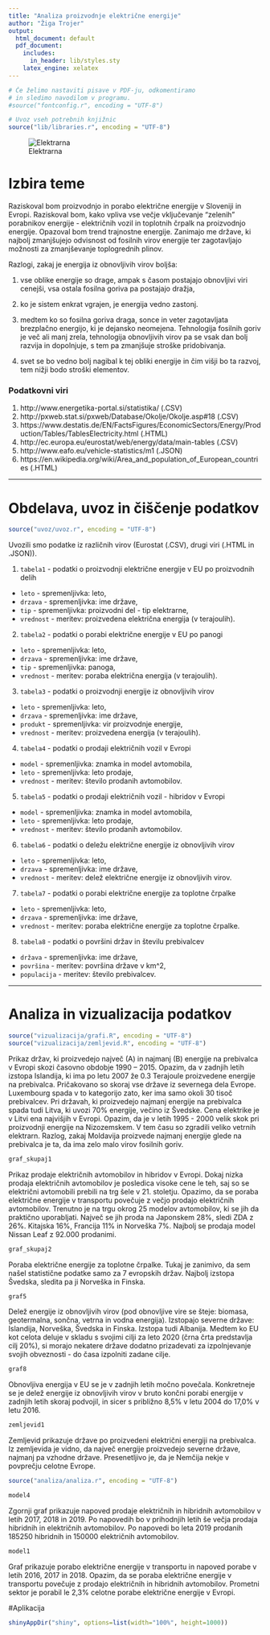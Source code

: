 ```yaml
---
title: "Analiza proizvodnje električne energije"
author: "Žiga Trojer"
output:
  html_document: default
  pdf_document:
    includes:
      in_header: lib/styles.sty
    latex_engine: xelatex
---
```


```r
# Če želimo nastaviti pisave v PDF-ju, odkomentiramo
# in sledimo navodilom v programu.
#source("fontconfig.r", encoding = "UTF-8")

# Uvoz vseh potrebnih knjižnic
source("lib/libraries.r", encoding = "UTF-8")
```

![Elektrarna](abc.jpg)  

# Izbira teme

Raziskoval bom proizvodnjo in porabo električne energije v Sloveniji in Evropi. Raziskoval bom, kako vpliva vse večje vključevanje "zelenih" porabnikov energije - električnih vozil in toplotnih črpalk na proizvodnjo energije. Opazoval bom trend trajnostne energije. Zanimajo me države, ki najbolj zmanjšujejo odvisnost od fosilnih virov energije ter zagotavljajo možnosti za zmanjševanje toplogrednih plinov.

Razlogi, zakaj je energija iz obnovljivih virov boljša:

1. vse oblike energije so drage, ampak s časom postajajo obnovljivi viri cenejši, vsa ostala fosilna goriva pa postajajo dražja,

2. ko je sistem enkrat vgrajen, je energija vedno zastonj.

3. medtem ko so fosilna goriva draga, sonce in veter zagotavljata brezplačno energijo, ki je dejansko neomejena. Tehnologija fosilnih goriv je več ali manj zrela, tehnologija obnovljivih virov pa se vsak dan bolj razvija in dopolnjuje, s tem pa zmanjšuje stroške pridobivanja.

4. svet se bo vedno bolj nagibal k tej obliki energije in čim višji bo ta razvoj, tem nižji bodo stroški elementov.

### Podatkovni viri 

1. http://www.energetika-portal.si/statistika/ (.CSV)
2. http://pxweb.stat.si/pxweb/Database/Okolje/Okolje.asp#18 (.CSV)
3. https://www.destatis.de/EN/FactsFigures/EconomicSectors/Energy/Production/Tables/TablesElectricity.html (.HTML)
4. http://ec.europa.eu/eurostat/web/energy/data/main-tables (.CSV)
5. http://www.eafo.eu/vehicle-statistics/m1 (.JSON)
6. https://en.wikipedia.org/wiki/Area_and_population_of_European_countries (.HTML)


***

# Obdelava, uvoz in čiščenje podatkov

```r
source("uvoz/uvoz.r", encoding = "UTF-8")
```

Uvozili smo podatke iz različnih virov (Eurostat (.CSV), drugi viri (.HTML in .JSON)).

1. `tabela1` - podatki o proizvodnji električne energije v EU po proizvodnih delih
  - `leto` - spremenljivka: leto,
  - `drzava` - spremenljivka: ime države,
  - `tip` - spremenljivka: proizvodni del - tip elektrarne,
  - `vrednost` - meritev: proizvedena električna energija (v terajoulih).

2. `tabela2` - podatki o porabi električne energije v EU po panogi
  - `leto` - spremenljivka: leto,
  - `drzava` - spremenljivka: ime države,
  - `tip` - spremenljivka: panoga,
  - `vrednost` - meritev: poraba električna energija (v terajoulih).
  
3. `tabela3` - podatki o  proizvodnji energije iz obnovljivih virov
  - `leto` - spremenljivka: leto,
  - `drzava` - spremenljivka: ime države,
  - `produkt` - spremenljivka: vir proizvodnje energije,
  - `vrednost` - meritev: proizvedena energija (v terajoulih).
  
4. `tabela4` - podatki o  prodaji električnih vozil v Evropi
  - `model` - spremenljivka: znamka in model avtomobila,
  - `leto` - spremenljivka: leto prodaje,
  - `vrednost` - meritev: število prodanih avtomobilov.
  
5. `tabela5` - podatki o  prodaji električnih vozil - hibridov v Evropi
  - `model` - spremenljivka: znamka in model avtomobila,
  - `leto` - spremenljivka: leto prodaje,
  - `vrednost` - meritev: število prodanih avtomobilov.
  
6. `tabela6` - podatki o  deležu električne energije iz obnovljivih virov
  - `leto` - spremenljivka: leto,
  - `drzava` - spremenljivka: ime države,
  - `vrednost` - meritev: delež električne energije iz obnovljivih virov.
  
7. `tabela7` - podatki o  porabi električne energije za toplotne črpalke
  - `leto` - spremenljivka: leto,
  - `drzava` - spremenljivka: ime države,
  - `vrednost` - meritev: poraba električne energije za toplotne črpalke.
  
8. `tabela8` - podatki o  površini držav in številu prebivalcev
  - `država` - spremenljivka: ime države,
  - `površina` - meritev: površina države v km^2,
  - `populacija` - meritev: število prebivalcev.

***

# Analiza in vizualizacija podatkov

```r
source("vizualizacija/grafi.R", encoding = "UTF-8")
source("vizualizacija/zemljevid.R", encoding = "UTF-8")
```

Prikaz držav, ki proizvedejo največ (A) in najmanj (B) energije na prebivalca v Evropi skozi časovno obdobje 1990 – 2015. Opazim, da v zadnjih letih izstopa Islandija, ki ima po letu 2007 že 0.3 Terajoule proizvedene energije na prebivalca. Pričakovano so skoraj vse države iz severnega dela Evrope. Luxembourg spada v to kategorijo zato, ker ima samo okoli 30 tisoč prebivalcev. Pri državah, ki proizvedejo najmanj energije na prebivalca spada tudi Litva, ki uvozi 70% energije, večino iz Švedske. Cena elektrike je v Litvi ena najvišjih v Evropi. 
Opazim, da je v letih 1995 - 2000 velik skok pri proizvodnji energije na Nizozemskem. V tem času so zgradili veliko vetrnih elektrarn.
Razlog, zakaj Moldavija proizvede najmanj energije glede na prebivalca je ta, da ima zelo malo virov fosilnih goriv.

```r
graf_skupaj1
```

Prikaz prodaje električnih avtomobilov in hibridov v Evropi. Dokaj nizka prodaja električnih avtomobilov je posledica visoke cene le teh, saj so se električni avtomobili prebili na trg šele v 21. stoletju. Opazimo, da se poraba električne energije v transportu povečuje z večjo prodajo električnih avtomobilov. Trenutno je na trgu okrog 25 modelov avtomobilov, ki se jih da praktično uporabljati. Največ se jih proda na Japonskem 28%, sledi ZDA z 26%. Kitajska 16%, Francija 11% in Norveška 7%. Najbolj se prodaja model Nissan Leaf z 92.000 prodanimi.

```r
graf_skupaj2
```

Poraba električne energije za toplotne črpalke. Tukaj je zanimivo, da sem našel statistične podatke samo za 7 evropskih držav. Najbolj izstopa Švedska, sledita pa ji Norveška in Finska. 

```r
graf5
```

Delež energije iz obnovljivih virov (pod obnovljive vire se šteje: biomasa, geotermalna, sončna, vetrna in vodna energija). Izstopajo severne države: Islandija, Norveška, Švedska in Finska. Izstopa tudi Albanija. Medtem ko EU kot celota deluje v skladu s svojimi cilji za leto 2020 (črna črta predstavlja cilj 20%), si morajo nekatere države dodatno prizadevati za izpolnjevanje svojih obveznosti - do časa izpolniti zadane cilje.

```r
graf8
```

Obnovljiva energija v EU se je v zadnjih letih močno povečala. Konkretneje se je delež energije iz obnovljivih virov v bruto končni porabi energije v zadnjih letih skoraj podvojil, in sicer s približno 8,5% v letu 2004 do 17,0% v letu 2016.

```r
zemljevid1
```

Zemljevid prikazuje države po proizvedeni električni energiji na prebivalca. Iz zemljevida je vidno, da največ energije proizvedejo severne države, najmanj pa vzhodne države. Presenetljivo je, da je Nemčija nekje v povprečju celotne Evrope.

```r
source("analiza/analiza.r", encoding = "UTF-8")
```

```r
model4
```

Zgornji graf prikazuje napoved prodaje električnih in hibridnih avtomobilov v letih 2017, 2018 in 2019. Po napovedih bo v prihodnjih letih še večja prodaja hibridnih in električnih avtomobilov. Po napovedi bo leta 2019 prodanih 185250 hibridnih in 150000 električnih avtomobilov.

```r
model1
```

Graf prikazuje porabo električne energije v transportu in napoved porabe v letih 2016, 2017 in 2018. Opazim, da se poraba električne energije v transportu povečuje z prodajo električnih in hibridnih avtomobilov. 
Prometni sektor je porabil le 2,3% celotne porabe električne energije v Evropi. 



#Aplikacija
```r
shinyAppDir("shiny", options=list(width="100%", height=1000))
```
